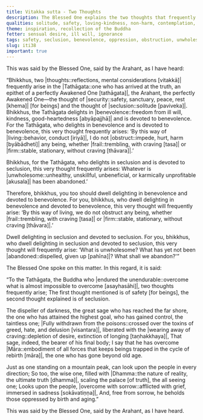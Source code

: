 ```yaml
---
title: Vitakka sutta - Two Thoughts
description: The Blessed One explains the two thoughts that frequently arise in him - the thought of safety for beings and the thought of seclusion.
qualities: solitude, safety, loving-kindness, non-harm, contemplation, recollection of the Buddha, sorrow-free
theme: inspiration, recollection of the Buddha
fetter: sensual desire, ill will, ignorance
tags: safety, seclusion, benevolence, oppression, obstruction, unwholesome, Māra, Dhamma, wisdom, craving, aging, birth, liberation, iti, iti28-49
slug: iti38
important: true
---
```


This was said by the Blessed One, said by the Arahant, as I have heard:

“Bhikkhus, two |thoughts::reflections, mental considerations [vitakkā]| frequently arise in the |Tathāgata::one who has arrived at the truth, an epithet of a perfectly Awakened One [tathāgata]|, the Arahant, the perfectly Awakened One—the thought of |security::safety, sanctuary, peace, rest [khema]| [for beings] and the thought of |seclusion::solitude [paviveka]|. Bhikkhus, the Tathāgata delights in |benevolence::freedom from ill will, kindness, good-heartedness [abyāpajjhā]| and is devoted to benevolence. For the Tathāgata, who delights in benevolence and is devoted to benevolence, this very thought frequently arises: ‘By this way of |living::behavior, conduct [iriyā]|, I do not |obstruct::impede, hurt, harm [byābādheti]| any being, whether |frail::trembling, with craving [tasa]| or |firm::stable, stationary, without craving [thāvara]|.’

Bhikkhus, for the Tathāgata, who delights in seclusion and is devoted to seclusion, this very thought frequently arises: Whatever is |unwholesome::unhealthy, unskillful, unbeneficial, or karmically unprofitable [akusala]| has been abandoned.’

Therefore, bhikkhus, you too should dwell delighting in benevolence and devoted to benevolence. For you, bhikkhus, who dwell delighting in benevolence and devoted to benevolence, this very thought will frequently arise: ‘By this way of living, we do not obstruct any being, whether |frail::trembling, with craving [tasa]| or |firm::stable, stationary, without craving [thāvara]|.’

Dwell delighting in seclusion and devoted to seclusion. For you, bhikkhus, who dwell delighting in seclusion and devoted to seclusion, this very thought will frequently arise: ‘What is unwholesome? What has yet not been |abandoned::dispelled, given up [pahīna]|? What shall we abandon?'”

The Blessed One spoke on this matter. In this regard, it is said:

“To the Tathāgata, the Buddha who |endured the unendurable::overcome what is almost impossible to overcome [asayhasāhi]|,
two thoughts frequently arise;
The first thought mentioned is of safety [for beings],
the second thought explained is of seclusion.

The dispeller of darkness, the great sage who has reached the far shore,
the one who has attained the highest goal, who has gained control, the taintless one;
|Fully withdrawn from the poisons::crossed over the toxins of greed, hate, and delusion [visantara]|, liberated with the |wearing away of craving::depletion of desire, extinction of longing [taṇhakkhaya]|,
That sage, indeed, the bearer of his final body;
I say that he has overcome |Māra::embodiment of all forces that keeps beings trapped in the cycle of rebirth [māra]|, the one who has gone beyond old age.

Just as one standing on a mountain peak,
can look upon the people in every direction;
So too, the wise one, filled with |Dhamma::the nature of reality, the ultimate truth [dhamma]|,
scaling the palace [of truth], the all seeing one;
Looks upon the people, |overcome with sorrow::afflicted with grief, immersed in sadness [sokāvatiṇṇa]|,
And, free from sorrow, he beholds those oppressed by birth and aging.”

This was said by the Blessed One, said by the Arahant, as I have heard.